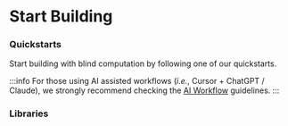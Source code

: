 
# Start Building

### Quickstarts

Start building with blind computation by following one of our quickstarts.

:::info
For those using AI assisted workflows (*i.e.*, Cursor + ChatGPT / Claude), we strongly recommend checking the [AI Workflow](/build/ai/ai-assisted-workflow) guidelines.
:::

<FeatureSection data={QuickStartFeatures} />

### Libraries

<FeatureSection data={Libraries} />
